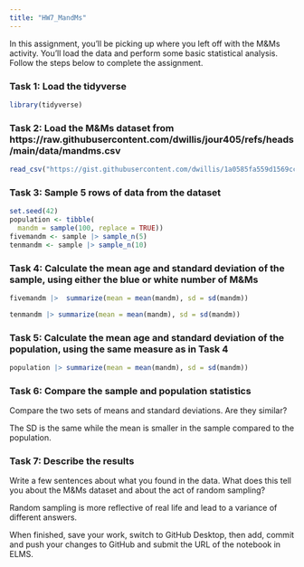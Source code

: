 ```yaml
---
title: "HW7_MandMs"
---
```


In this assignment, you'll be picking up where you left off with the M&Ms activity. You'll load the data and perform some basic statistical analysis. Follow the steps below to complete the assignment.

### Task 1: Load the tidyverse
```r
library(tidyverse)
```


### Task 2: Load the M&Ms dataset from https://raw.githubusercontent.com/dwillis/jour405/refs/heads/main/data/mandms.csv

```r
read_csv("https://gist.githubusercontent.com/dwillis/1a0585fa559d1569cce3a1b487662bb8/raw/7710409a92606bb37fe5c0ef69a7e8c388765fa2/hw7_updated.rmd")
```



### Task 3: Sample 5 rows of data from the dataset
```r
set.seed(42) 
population <- tibble(
  mandm = sample(100, replace = TRUE))
fivemandm <- sample |> sample_n(5)
tenmandm <- sample |> sample_n(10)
```



### Task 4: Calculate the mean age and standard deviation of the sample, using either the blue or white number of M&Ms
```r
fivemandm |>  summarize(mean = mean(mandm), sd = sd(mandm))

tenmandm |> summarize(mean = mean(mandm), sd = sd(mandm))

```


### Task 5: Calculate the mean age and standard deviation of the population, using the same measure as in Task 4

```r
population |> summarize(mean = mean(mandm), sd = sd(mandm))
```

### Task 6: Compare the sample and population statistics

Compare the two sets of means and standard deviations. Are they similar?

The SD is the same while the mean is smaller in the sample compared to the population. 

### Task 7: Describe the results

Write a few sentences about what you found in the data. What does this tell you about the M&Ms dataset and about the act of random sampling?

Random sampling is more reflective of real life and lead to a variance of different answers. 

When finished, save your work, switch to GitHub Desktop, then add, commit and push your changes to GitHub and submit the URL of the notebook in ELMS.
